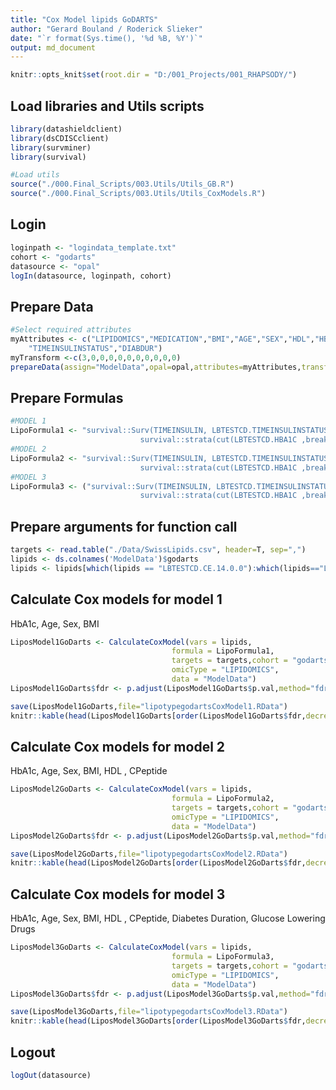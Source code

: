 ```yaml
---
title: "Cox Model lipids GoDARTS"
author: "Gerard Bouland / Roderick Slieker"
date: "`r format(Sys.time(), '%d %B, %Y')`"
output: md_document
---
```


```r
knitr::opts_knit$set(root.dir = "D:/001_Projects/001_RHAPSODY/")
```

## Load libraries and Utils scripts
```r
library(datashieldclient)
library(dsCDISCclient)
library(survminer)
library(survival)

#Load utils
source("./000.Final_Scripts/003.Utils/Utils_GB.R")
source("./000.Final_Scripts/003.Utils/Utils_CoxModels.R")
```

## Login
```r
loginpath <- "logindata_template.txt"
cohort <- "godarts"
datasource <- "opal"
logIn(datasource, loginpath, cohort)
```

## Prepare Data
```r
#Select required attributes 
myAttributes <- c("LIPIDOMICS","MEDICATION","BMI","AGE","SEX","HDL","HBA1C","CPEPTIDE","TIMETOINSULIN",
	"TIMEINSULINSTATUS","DIABDUR")
myTransform <-c(3,0,0,0,0,0,0,0,0,0,0)
prepareData(assign="ModelData",opal=opal,attributes=myAttributes,transformVector=myTransform)
```


## Prepare Formulas
```r
#MODEL 1 
LipoFormula1 <- "survival::Surv(TIMEINSULIN, LBTESTCD.TIMEINSULINSTATUS) ~ %s +
                             survival::strata(cut(LBTESTCD.HBA1C ,breaks=c(0,53,75,140))) + age + sex + VSTESTCD.BMI "
#MODEL 2
LipoFormula2 <- "survival::Surv(TIMEINSULIN, LBTESTCD.TIMEINSULINSTATUS) ~ %s +
                             survival::strata(cut(LBTESTCD.HBA1C ,breaks=c(0,53,75,140))) + age + sex + VSTESTCD.BMI + LBTESTCD.HDL + LBTESTCD.CPEPTIDE "
#MODEL 3
LipoFormula3 <- ("survival::Surv(TIMEINSULIN, LBTESTCD.TIMEINSULINSTATUS) ~ %s +
                             survival::strata(cut(LBTESTCD.HBA1C ,breaks=c(0,53,75,140))) + age + sex + VSTESTCD.BMI + LBTESTCD.HDL + LBTESTCD.CPEPTIDE + DIABETESDURATION + glucoselowering")

```

## Prepare arguments for function call
```r
targets <- read.table("./Data/SwissLipids.csv", header=T, sep=",")
lipids <- ds.colnames('ModelData')$godarts
lipids <- lipids[which(lipids == "LBTESTCD.CE.14.0.0"):which(lipids=="LBTESTCD.TAG.58.8.0")]
```

## Calculate Cox models for model 1
HbA1c, Age, Sex, BMI
```r
LiposModel1GoDarts <- CalculateCoxModel(vars = lipids,
                                    formula = LipoFormula1,
                                    targets = targets,cohort = "godarts",
                                    omicType = "LIPIDOMICS",
                                    data = "ModelData")
LiposModel1GoDarts$fdr <- p.adjust(LiposModel1GoDarts$p.val,method="fdr")
```


```r
save(LiposModel1GoDarts,file="lipotypegodartsCoxModel1.RData")
knitr::kable(head(LiposModel1GoDarts[order(LiposModel1GoDarts$fdr,decreasing = F),],10))
```

## Calculate Cox models for model 2
HbA1c, Age, Sex, BMI, HDL , CPeptide
```r
LiposModel2GoDarts <- CalculateCoxModel(vars = lipids,
                                    formula = LipoFormula2,
                                    targets = targets,cohort = "godarts",
                                    omicType = "LIPIDOMICS",
                                    data = "ModelData")
LiposModel2GoDarts$fdr <- p.adjust(LiposModel2GoDarts$p.val,method="fdr")
```


```r
save(LiposModel2GoDarts,file="lipotypegodartsCoxModel2.RData")
knitr::kable(head(LiposModel2GoDarts[order(LiposModel2GoDarts$fdr,decreasing = F),],10))
```

## Calculate Cox models for model 3
HbA1c, Age, Sex, BMI, HDL , CPeptide, Diabetes Duration, Glucose Lowering Drugs
```r
LiposModel3GoDarts <- CalculateCoxModel(vars = lipids,
                                    formula = LipoFormula3,
                                    targets = targets,cohort = "godarts",
                                    omicType = "LIPIDOMICS",
                                    data = "ModelData")
LiposModel3GoDarts$fdr <- p.adjust(LiposModel3GoDarts$p.val,method="fdr")
```


```r
save(LiposModel3GoDarts,file="lipotypegodartsCoxModel3.RData")
knitr::kable(head(LiposModel3GoDarts[order(LiposModel3GoDarts$fdr,decreasing = F),],10))
```

## Logout
```r
logOut(datasource)
```






